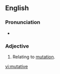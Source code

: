 ==English==
===Pronunciation===
* {{rhymes|eɪtɪv|lang=en}}

===Adjective===
{{en-adj}}

#Relating to [[mutation]].

[[vi:mutative]]